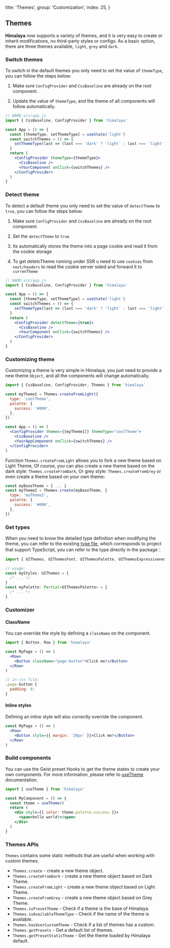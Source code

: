  title: 'Themes',
  group: 'Customization',
  index: 25,
}

## Themes

**Himalaya** now supports a variety of themes, and it is very easy to create or inherit modifications, no third-party styles or configs.
As a basic option, there are three themes available, `light`, `grey` and `dark`.

### Switch themes

To switch in the default themes you only need to set the value of `themeType`, you can follow the steps below:

1. Make sure `ConfigProvider` and `CssBaseline` are already on the root component.

2. Update the value of `themeType`, and the theme of all components will follow automatically.

```jsx
// NAME:src/app.js
import { CssBaseline, ConfigProvider } from 'himalaya'

const App = () => {
  const [themeType, setThemeType] = useState('light')
  const switchThemes = () => {
    setThemeType(last => (last === 'dark' ? 'light' : last === 'light' : 'grey' : 'dark'))
  }
  return (
    <ConfigProvider themeType={themeType}>
      <CssBaseline />
      <YourComponent onClick={switchThemes} />
    </ConfigProvider>
  )
}
```

### Detect theme

To detect a default theme you only need to set the value of `detectTheme` to `true`, you can follow the steps below:

1. Make sure `ConfigProvider` and `CssBaseline` are already on the root component.

2. Set the `detectTheme` to `true`

3. Its automatically stores the theme into a page cookie and read it from the cookie storage

4. To get detetcTheme running under SSR u need to use `cookies` from `next/headers` to read the cookie server sided and forward it to `currenTheme`

```jsx
// NAME:src/app.js
import { CssBaseline, ConfigProvider } from 'himalaya'

const App = () => {
  const [themeType, setThemeType] = useState('light')
  const switchThemes = () => {
    setThemeType(last => (last === 'dark' ? 'light' : last === 'light' : 'grey' : 'dark'))
  }
  return (
    <ConfigProvider detectTheme={true}>
      <CssBaseline />
      <YourComponent onClick={switchThemes} />
    </ConfigProvider>
  )
}
```

### Customizing theme

Customizing a theme is very simple in Himalaya, you just need to provide a new theme `Object`,
and all the components will change automatically.

```jsx
import { CssBaseline, ConfigProvider, Themes } from 'himalaya'

const myTheme1 = Themes.createFromLight({
  type: 'coolTheme',
  palette: {
    success: '#000',
  },
})

const App = () => (
  <ConfigProvider themes={[myTheme1]} themeType="coolTheme">
    <CssBaseline />
    <YourAppComponent onClick={switchThemes} />
  </ConfigProvider>
)
```

Function `Themes.createFromLight` allows you to fork a new theme based on Light Theme,
Of course, you can also create a new theme based on the dark style: `Themes.createFromDark`,
Or grey style: `Themes.createFromGrey` or even create a theme based on your own theme:

```jsx
const myBaseTheme = { ... }
const myTheme2 = Themes.create(myBaseTheme, {
  type: 'myTheme2',
  palette: {
    success: '#000',
  },
})
```

### Get types

When you need to know the detailed type definition when modifying the theme,
you can refer to the existing [type file](https://github.com/red-ninjas/himalaya-ui/blob/master/components/themes/presets/index.ts),
which corresponds to project that support TypeScript, you can refer to the type directly in the package：

```ts
import { UIThemes, UIThemesFont, UIThemesPalette, UIThemesExpressiveness } from 'himalaya'

// usage:
const myStyles: UIThemes = {
  /* ... */
}
const myPalette: Partial<UIThemesPalette> = {
  /* ... */
}
```

### Customizer

#### ClassName

You can override the style by defining a `className` on the component.

```jsx
import { Button, Row } from 'himalaya'

const MyPage = () => (
  <Row>
    <Button className="page-button">Click me!</Button>
  </Row>
)

// in css file:
.page-button {
  padding: 0;
}
```

#### Inline styles

Defining an inline style will also correctly override the component.

```jsx
const MyPage = () => (
  <Row>
    <Button style={{ margin: '20px' }}>Click me!</Button>
  </Row>
)
```

### Build components

You can use the Geist preset Hooks to get the theme states to create your own components.
For more information, please refer to [useTheme](/hooks/use-theme) documentation.

```jsx
import { useTheme } from 'himalaya'

const MyComponent = () => {
  const theme = useTheme()
  return (
    <div style={{ color: theme.palette.success }}>
      <span>hello world!</span>
    </div>
  )
}
```

### Themes APIs

`Themes` contains some static methods that are useful when working with custom themes:

- `Themes.create` - create a new theme object.
- `Themes.createFromDark` - create a new theme object based on Dark Theme.
- `Themes.createFromLight` - create a new theme object based on Light Theme.
- `Themes.createFromGrey` - create a new theme object based on Grey Theme.
- `Themes.isPresetTheme` - Check if a theme is the base of Himalaya.
- `Themes.isAvailableThemeType` - Check if the name of the theme is available.
- `Themes.hasUserCustomTheme` - Check if a list of themes has a custom.
- `Themes.getPresets` - Get a default list of themes.
- `Themes.getPresetStaticTheme` - Get the theme loaded by Himalaya default.
